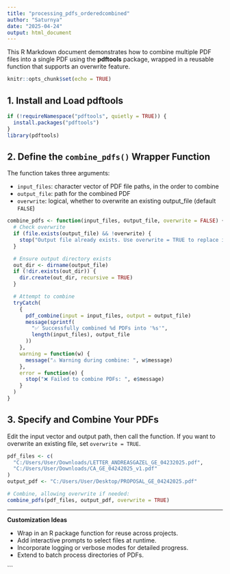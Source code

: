 ---
title: "processing_pdfs_orderedcombined"
author: "Saturnya"
date: "2025-04-24"
output: html_document
---

This R Markdown document demonstrates how to combine multiple PDF files into a single PDF using the **pdftools** package, wrapped in a reusable function that supports an overwrite feature.

```{r setup, include=FALSE}
knitr::opts_chunk$set(echo = TRUE)
```

## 1. Install and Load **pdftools**

```{r install-pdftools}
if (!requireNamespace("pdftools", quietly = TRUE)) {
  install.packages("pdftools")
}
library(pdftools)
```

## 2. Define the `combine_pdfs()` Wrapper Function

The function takes three arguments:

- `input_files`: character vector of PDF file paths, in the order to combine
- `output_file`: path for the combined PDF
- `overwrite`: logical, whether to overwrite an existing output_file (default `FALSE`)

```{r define-function}
combine_pdfs <- function(input_files, output_file, overwrite = FALSE) {
  # Check overwrite
  if (file.exists(output_file) && !overwrite) {
    stop("Output file already exists. Use overwrite = TRUE to replace it.")
  }

  # Ensure output directory exists
  out_dir <- dirname(output_file)
  if (!dir.exists(out_dir)) {
    dir.create(out_dir, recursive = TRUE)
  }

  # Attempt to combine
  tryCatch(
    {
      pdf_combine(input = input_files, output = output_file)
      message(sprintf(
        "✅ Successfully combined %d PDFs into '%s'",
        length(input_files), output_file
      ))
    },
    warning = function(w) {
      message("⚠️ Warning during combine: ", w$message)
    },
    error = function(e) {
      stop("❌ Failed to combine PDFs: ", e$message)
    }
  )
}
```

## 3. Specify and Combine Your PDFs

Edit the input vector and output path, then call the function. If you want to overwrite an existing file, set `overwrite = TRUE`.

```{r example-use}
pdf_files <- c(
  "C:/Users/User/Downloads/LETTER_ANDREASGAZEL_GE_04232025.pdf",
  "C:/Users/User/Downloads/CA_GE_04242025_v1.pdf"
)
output_pdf <- "C:/Users/User/Desktop/PROPOSAL_GE_04242025.pdf"

# Combine, allowing overwrite if needed:
combine_pdfs(pdf_files, output_pdf, overwrite = TRUE)
```

---

**Customization Ideas**

- Wrap in an R package function for reuse across projects.
- Add interactive prompts to select files at runtime.
- Incorporate logging or verbose modes for detailed progress.
- Extend to batch process directories of PDFs.


```

